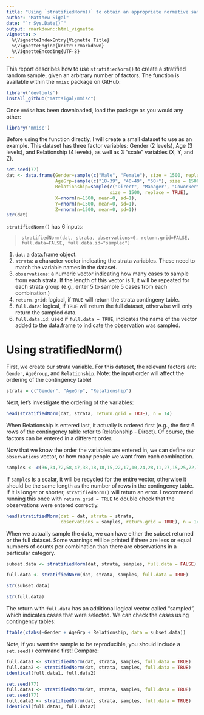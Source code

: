 ```yaml
---
title: "Using `stratifiedNorm()` to obtain an appropriate normative sample"
author: "Matthew Sigal"
date: "`r Sys.Date()`"
output: rmarkdown::html_vignette
vignette: >
  %\VignetteIndexEntry{Vignette Title}
  %\VignetteEngine{knitr::rmarkdown}
  %\VignetteEncoding{UTF-8}
---
```


This report describes how to use `stratifiedNorm()` to create a stratified random sample, given an arbitrary number of factors.  The function is available within the `mmisc` package on GitHub:

```r
library('devtools')
install_github("mattsigal/mmisc")
```

Once `mmisc` has been downloaded, load the package as you would any other:

```r
library('mmisc')
```

Before using the function directly, I will create a small dataset to use as an example.  This dataset has three factor variables: Gender (2 levels), Age (3 levels), and Relationship (4 levels), as well as 3 "scale" variables (X, Y, and Z).

```r
set.seed(77)
dat <- data.frame(Gender=sample(c("Male", "Female"), size = 1500, replace = TRUE),
                  AgeGrp=sample(c("18-39", "40-49", "50+"), size = 1500, replace = TRUE),
                  Relationship=sample(c("Direct", "Manager", "Coworker", "Friend"), 
                                      size = 1500, replace = TRUE),
                  X=rnorm(n=1500, mean=0, sd=1),
                  Y=rnorm(n=1500, mean=0, sd=1),
                  Z=rnorm(n=1500, mean=0, sd=1))
str(dat)
```

`stratifiedNorm()` has 6 inputs: 

> `stratifiedNorm(dat, strata, observations=0, return.grid=FALSE, full.data=FALSE, full.data.id="sampled")`

1) `dat`: a data.frame object.
2) `strata`: a character vector indicating the strata variables. These need to match the variable names in the dataset.
3) `observations`: a numeric vector indicating how many cases to sample from each strata. If the length of this vector is 1, it will be repeated for each strata group (e.g., enter 5 to sample 5 cases from each combination.)
4) `return.grid`: logical, if `TRUE` will return the strata contingeny table.
5) `full.data`: logical, if `TRUE` will return the full dataset, otherwise will only return the sampled data.
6) `full.data.id`: used if `full.data = TRUE`, indicates the name of the vector added to the data.frame to indicate the observation was sampled.

# Using stratifiedNorm()

First, we create our strata variable.  For this dataset, the relevant factors are: `Gender`, `AgeGroup`, and `Relationship`.  Note: the input order will affect the ordering of the contingency table!

```r
strata = c("Gender", "AgeGrp", "Relationship")
```

Next, let's investigate the ordering of the variables:

```r
head(stratifiedNorm(dat, strata, return.grid = TRUE), n = 14)
```

When Relationship is entered last, it actually is ordered first (e.g., the first 6 rows of the contingency table refer to Relationship - Direct).  Of course, the factors can be entered in a different order.  

Now that we know the order the variables are entered in, we can define our `observations` vector, or how many people we want from each combination.

```r
samples <- c(36,34,72,58,47,38,18,18,15,22,17,10,24,28,11,27,15,25,72,70,52,43,21,27)
```

If `samples` is a scalar, it will be recycled for the entire vector, otherwise it should be the same length as the number of rows in the contingency table. If it is longer or shorter, `stratifiedNorm()` will return an error.  I recommend running this once with `return.grid = TRUE` to double check that the observations were entered correctly.

```r
head(stratifiedNorm(dat = dat, strata = strata,
                    observations = samples, return.grid = TRUE), n = 14)
```

When we actually sample the data, we can have either the subset returned or the full dataset. Some warnings will be printed if there are less or equal numbers of counts per combination than there are observations in a particular category.

```r
subset.data <- stratifiedNorm(dat, strata, samples, full.data = FALSE)

full.data <- stratifiedNorm(dat, strata, samples, full.data = TRUE)

str(subset.data)

str(full.data)
```

The return with `full.data` has an additional logical vector called "sampled", which indicates cases that were selected.  We can check the cases using contingency tables:

```r
ftable(xtabs(~Gender + AgeGrp + Relationship, data = subset.data))
```

Note, if you want the sample to be reproducible, you should include a `set.seed()` command first! Compare:

```r
full.data1 <- stratifiedNorm(dat, strata, samples, full.data = TRUE)
full.data2 <- stratifiedNorm(dat, strata, samples, full.data = TRUE)
identical(full.data1, full.data2)

set.seed(77)
full.data1 <- stratifiedNorm(dat, strata, samples, full.data = TRUE)
set.seed(77)
full.data2 <- stratifiedNorm(dat, strata, samples, full.data = TRUE)
identical(full.data1, full.data2)
```

